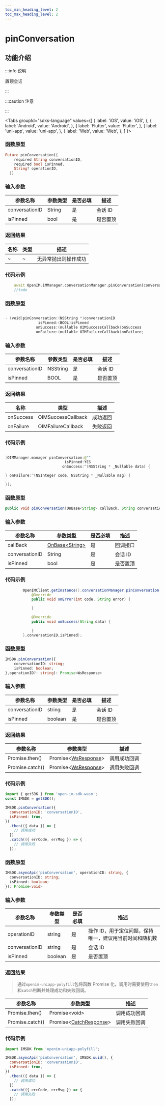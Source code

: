 ```yaml
---
toc_min_heading_level: 2
toc_max_heading_level: 2
---
```


# pinConversation

## 功能介绍

:::info 说明

置顶会话

:::

:::caution 注意

:::

<Tabs
groupId="sdks-language"
values={[
{ label: 'iOS', value: 'iOS', },
{ label: 'Android', value: 'Android', },
{ label: 'Flutter', value: 'Flutter', },
{ label: 'uni-app', value: 'uni-app', },
{ label: 'Web', value: 'Web', },
]
}>

<TabItem value="Flutter">

### 函数原型

```dart showLineNumbers
Future pinConversation({
    required String conversationID,
    required bool isPinned,
    String? operationID,
  })
```

### 输入参数

| 参数名称       | 参数类型 | 是否必填 | 描述     |
| -------------- | -------- | -------- | -------- |
| conversationID | String   | 是       | 会话 ID  |
| isPinned       | bool     | 是       | 是否置顶 |

### 返回结果

| 名称 | 类型 | 描述                 |
| ---- | ---- | -------------------- |
| ~    | ~    | 无异常抛出则操作成功 |

### 代码示例

```dart showLineNumbers
    await OpenIM.iMManager.conversationManager.pinConversation(conversationID: conversationID, isPinned: isPinned);
    //todo
```

</TabItem>

<TabItem value="iOS">

### 函数原型

```swift showLineNumbers

- (void)pinConversation:(NSString *)conversationID
               isPinned:(BOOL)isPinned
              onSuccess:(nullable OIMSuccessCallback)onSuccess
              onFailure:(nullable OIMFailureCallback)onFailure;

```

### 输入参数

| 参数名称       | 参数类型 | 是否必填 | 描述     |
| -------------- | -------- | -------- | -------- |
| conversationID | NSString | 是       | 会话 ID  |
| isPinned       | BOOL     | 是       | 是否置顶 |

### 返回结果

| 名称      | 类型                                                   | 描述     |
| --------- | ------------------------------------------------------ | -------- |
| onSuccess | OIMSuccessCallback | 成功返回 |
| onFailure | OIMFailureCallback   | 失败返回 |

### 代码示例

```swift showLineNumbers

[OIMManager.manager pinConversation:@""
                           isPinned:YES
                          onSuccess:^(NSString * _Nullable data) {

} onFailure:^(NSInteger code, NSString * _Nullable msg) {

}];

```

</TabItem>

<TabItem value="Android">

### 函数原型

```java showLineNumbers
public void pinConversation(OnBase<String> callBack, String conversationID, boolean isPinned)
```

### 输入参数

| 参数名称       | 参数类型                                         | 是否必填 | 描述     |
| -------------- | ------------------------------------------------ | -------- | -------- |
| callBack       | [OnBase<String\>](docs/sdks/callback/onBase.mdx) | 是       | 回调接口 |
| conversationID | String                                           | 是       | 会话 ID  |
| isPinned       | bool                                             | 是       | 是否置顶 |

### 代码示例

```java showLineNumbers
        OpenIMClient.getInstance().conversationManager.pinConversation(new OnBase<String>() {
            @Override
            public void onError(int code, String error) {

            }

            @Override
            public void onSuccess(String data) {

            }
        },conversationID,isPinned);
```

</TabItem>

<TabItem value="Web">

### 函数原型

```ts showLineNumbers
IMSDK.pinConversation({
    conversationID: string;
    isPinned: boolean;
},operationID?: string): Promise<WsResponse>
```

### 输入参数

| 参数名称       | 参数类型 | 是否必填 | 描述     |
| -------------- | -------- | -------- | -------- |
| conversationID | string   | 是       | 会话 ID  |
| isPinned       | boolean  | 是       | 是否置顶 |

### 返回结果

| 参数名称        | 参数类型                                             | 描述         |
| --------------- | ---------------------------------------------------- | ------------ |
| Promise.then()  | Promise<[WsResponse](docs/sdks/class/response.mdx)\> | 调用成功回调 |
| Promise.catch() | Promise<[WsResponse](docs/sdks/class/response.mdx)\> | 调用失败回调 |

### 代码示例

```js showLineNumbers
import { getSDK } from 'open-im-sdk-wasm';
const IMSDK = getSDK();

IMSDK.pinConversation({
  conversationID: 'conversationID',
  isPinned: true,
})
  .then(({ data }) => {
    // 调用成功
  })
  .catch(({ errCode, errMsg }) => {
    // 调用失败
  });
```

</TabItem>

<TabItem value="uni-app">

### 函数原型

```ts showLineNumbers
IMSDK.asyncApi('pinConversation', operationID: string, {
  conversationID: string;
  isPinned: boolean;
}): Promise<void>
```

### 输入参数

| 参数名称       | 参数类型 | 是否必填 | 描述                                                    |
| -------------- | -------- | -------- | ------------------------------------------------------- |
| operationID    | string   | 是       | 操作 ID，用于定位问题，保持唯一，建议用当前时间和随机数 |
| conversationID | string   | 是       | 会话 ID                                                 |
| isPinned       | boolean  | 是       | 是否置顶                                                |

### 返回结果

> 通过`openim-uniapp-polyfill`包将函数 Promise 化，调用时需要使用`then`和`catch`判断并处理成功和失败回调。

| 参数名称        | 参数类型                                                | 描述         |
| --------------- | ------------------------------------------------------- | ------------ |
| Promise.then()  | Promise<void\>                                          | 调用成功回调 |
| Promise.catch() | Promise<[CatchResponse](docs/sdks/class/response.mdx)\> | 调用失败回调 |

### 代码示例

```js showLineNumbers
import IMSDK from 'openim-uniapp-polyfill';

IMSDK.asyncApi('pinConversation', IMSDK.uuid(), {
  conversationID: 'conversationID',
  isPinned: true,
})
  .then(({ data }) => {
    // 调用成功
  })
  .catch(({ errCode, errMsg }) => {
    // 调用失败
  });
```

</TabItem>

</Tabs>
